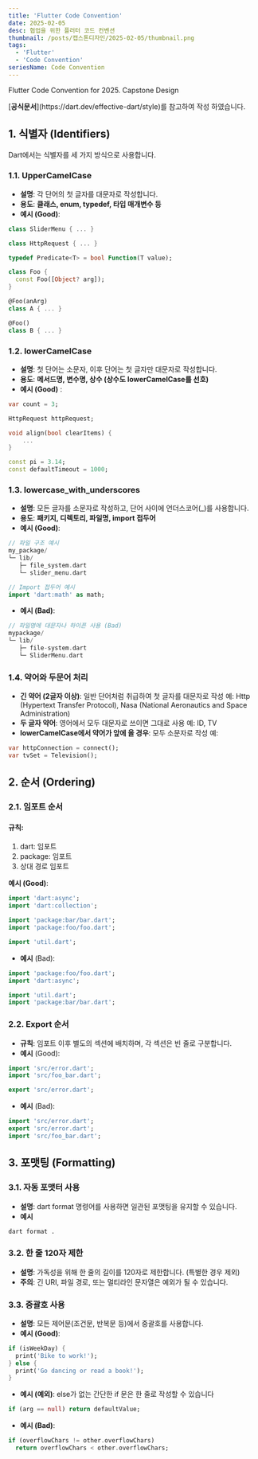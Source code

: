 ```yaml
---
title: 'Flutter Code Convention'
date: 2025-02-05
desc: 협업을 위한 플러터 코드 컨벤션
thumbnail: /posts/캡스톤디자인/2025-02-05/thumbnail.png
tags:
  - 'Flutter'
  - 'Code Convention'
seriesName: Code Convention
---
```


<Thumbnail src="/posts/캡스톤디자인/2025-02-05/thumbnail.png" />

<Callout type="warn">Flutter Code Convention for 2025. Capstone Design</Callout>

<Callout type="info">
  [<strong>공식문서</strong>](https://dart.dev/effective-dart/style)를 참고하여 작성 하였습니다.
</Callout>

## 1. 식별자 (Identifiers)

Dart에서는 식별자를 세 가지 방식으로 사용합니다.

### 1.1. UpperCamelCase

- **설명**: 각 단어의 첫 글자를 대문자로 작성합니다.
- **용도**: <Highlight color ="SKY">**클래스, enum, typedef, 타입 매개변수 등**</Highlight>
- **예시 (Good)**:

```dart
class SliderMenu { ... }

class HttpRequest { ... }

typedef Predicate<T> = bool Function(T value);
```

```dart
class Foo {
  const Foo([Object? arg]);
}

@Foo(anArg)
class A { ... }

@Foo()
class B { ... }
```

### 1.2. lowerCamelCase

- **설명**: 첫 단어는 소문자, 이후 단어는 첫 글자만 대문자로 작성합니다.
- **용도**: <Highlight color ="SKY">**메서드명, 변수명, 상수 (상수도 lowerCamelCase를 선호)**</Highlight>
- **예시 (Good)** :

```dart
var count = 3;

HttpRequest httpRequest;

void align(bool clearItems) {
    ...
}

const pi = 3.14;
const defaultTimeout = 1000;
```

### 1.3. lowercase_with_underscores

- **설명**: 모든 글자를 소문자로 작성하고, 단어 사이에 언더스코어(\_)를 사용합니다.
- **용도**: <Highlight color ="SKY">**패키지, 디렉토리, 파일명, import 접두어**</Highlight>
- **예시 (Good)**:

```dart
// 파일 구조 예시
my_package/
└─ lib/
   ├─ file_system.dart
   └─ slider_menu.dart

// Import 접두어 예시
import 'dart:math' as math;
```

- **예시 (Bad)**:

```dart {4-5}
// 파일명에 대문자나 하이픈 사용 (Bad)
mypackage/
└─ lib/
   ├─ file-system.dart
   └─ SliderMenu.dart
```

### 1.4. 약어와 두문어 처리

- **긴 약어 (2글자 이상)**: 일반 단어처럼 취급하여 첫 글자를 대문자로 작성
  예: Http (Hypertext Transfer Protocol), Nasa (National Aeronautics and Space Administration)
- **두 글자 약어**: 영어에서 모두 대문자로 쓰이면 그대로 사용
  예: ID, TV
- **lowerCamelCase에서 약어가 앞에 올 경우**: 모두 소문자로 작성
  예:

```dart
var httpConnection = connect();
var tvSet = Television();
```

## 2. 순서 (Ordering)

### 2.1. 임포트 순서

#### 규칙:

1. dart: 임포트
2. package: 임포트
3. 상대 경로 임포트

**예시 (Good)**:

```dart
import 'dart:async';
import 'dart:collection';

import 'package:bar/bar.dart';
import 'package:foo/foo.dart';

import 'util.dart';
```

- **예시** (Bad):

```dart
import 'package:foo/foo.dart';
import 'dart:async';

import 'util.dart';
import 'package:bar/bar.dart';
```

### 2.2. Export 순서

- **규칙**: 임포트 이후 별도의 섹션에 배치하며, 각 섹션은 빈 줄로 구분합니다.
- **예시** (Good):

```dart
import 'src/error.dart';
import 'src/foo_bar.dart';

export 'src/error.dart';
```

- **예시** (Bad):

```dart {2}
import 'src/error.dart';
export 'src/error.dart';
import 'src/foo_bar.dart';
```

## 3. 포맷팅 (Formatting)

### 3.1. 자동 포맷터 사용

- **설명**: dart format 명령어를 사용하면 일관된 포맷팅을 유지할 수 있습니다.
- **예시**

```bash
dart format .
```

### 3.2. 한 줄 120자 제한

- **설명**: 가독성을 위해 한 줄의 길이를 120자로 제한합니다. (특별한 경우 제외)
- **주의**: 긴 URI, 파일 경로, 또는 멀티라인 문자열은 예외가 될 수 있습니다.

### 3.3. 중괄호 사용

- **설명**: 모든 제어문(조건문, 반복문 등)에서 중괄호를 사용합니다.
- **예시 (Good)**:

```dart
if (isWeekDay) {
  print('Bike to work!');
} else {
  print('Go dancing or read a book!');
}
```

- **예시 (예외)**: else가 없는 간단한 if 문은 한 줄로 작성할 수 있습니다

```dart
if (arg == null) return defaultValue;
```

- **예시 (Bad)**:

```dart
if (overflowChars != other.overflowChars)
  return overflowChars < other.overflowChars;
```
